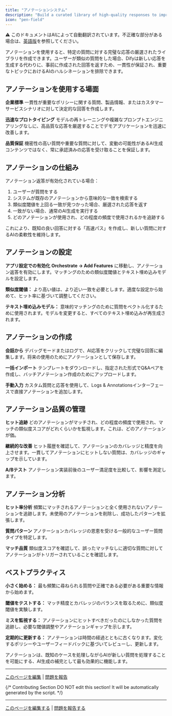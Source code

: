 ```yaml
---
title: "アノテーションシステム"
description: "Build a curated library of high-quality responses to improve consistency and bypass AI generation"
icon: "pen-field"
---
```


<Note> ⚠️ このドキュメントはAIによって自動翻訳されています。不正確な部分がある場合は、[英語版](/en/documentation/pages/monitor/annotation-reply)を参照してください。</Note>


アノテーションを使用すると、特定の質問に対する完璧な応答の厳選されたライブラリを作成できます。ユーザーが類似の質問をした場合、Difyは新しい応答を生成する代わりに、事前に作成された回答を返すため、一貫性が保証され、重要なトピックにおけるAIのハルシネーションを排除できます。

## アノテーションを使用する場面

**企業標準**
一貫性が重要なポリシーに関する質問、製品情報、またはカスタマーサービスシナリオに対して決定的な回答を作成します。

**迅速なプロトタイピング**
モデルの再トレーニングや複雑なプロンプトエンジニアリングなしに、高品質な応答を厳選することでデモアプリケーションを迅速に改善します。

**品質保証**
機密性の高い質問や重要な質問に対して、変動の可能性があるAI生成コンテンツではなく、常に承認済みの応答を受け取ることを保証します。

## アノテーションの仕組み

アノテーション返答が有効化されている場合：
1. ユーザーが質問をする
2. システムが既存のアノテーションから意味的な一致を検索する
3. 類似度閾値を上回る一致が見つかった場合、厳選された応答を返す
4. 一致がない場合、通常のAI生成を実行する
5. どのアノテーションが使用され、どの程度の頻度で使用されるかを追跡する

これにより、既知の良い回答に対する「高速パス」を作成し、新しい質問に対するAIの柔軟性を維持します。

## アノテーションの設定

**アプリ設定での有効化**
**Orchestrate → Add Features** に移動し、アノテーション返答を有効にします。マッチングのための類似度閾値とテキスト埋め込みモデルを設定します。

**類似度閾値：** より高い値は、より近い一致を必要とします。適度な設定から始めて、ヒット率に基づいて調整してください。

**テキスト埋め込みモデル：** 意味的マッチングのために質問をベクトル化するために使用されます。モデルを変更すると、すべてのテキスト埋め込みが再生成されます。

## アノテーションの作成

**会話から**
デバッグモードまたはログで、AI応答をクリックして完璧な回答に編集します。将来の使用のためにアノテーションとして保存します。

**一括インポート**
テンプレートをダウンロードし、指定された形式でQ&Aペアを作成し、バッチアノテーション作成のためにアップロードします。

**手動入力**
カスタム質問と応答を使用して、Logs & Annotationsインターフェースで直接アノテーションを追加します。

## アノテーション品質の管理

**ヒット追跡**
どのアノテーションがマッチされ、どの程度の頻度で使用され、マッチの類似度スコアがどれくらいかを監視します。これは、どのアノテーションが価。

**継続的な改善**
ヒット履歴を確認して、アノテーションのカバレッジと精度を向上させます。一貫してアノテーションにヒットしない質問は、カバレッジのギャップを示しています。

**A/Bテスト**
アノテーション実装前後のユーザー満足度を比較して、影響を測定します。

## アノテーション分析

**ヒット率分析**
頻繁にマッチされるアノテーションと全く使用されないアノテーションを追跡します。未使用のアノテーションを削除し、成功したパターンを拡張します。

**質問パターン**
アノテーションカバレッジの恩恵を受ける一般的なユーザー質問タイプを特定します。

**マッチ品質**
類似度スコアを確認して、誤ったマッチなしに適切な質問に対してアノテーションがトリガーされていることを確認します。

## ベストプラクティス

**小さく始める：** 最も頻繁に尋ねられる質問や正確である必要がある重要な情報から始めます。

**閾値をテストする：** マッチ精度とカバレッジのバランスを取るために、類似度閾値を実験します。

**ミスを監視する：** アノテーションにヒットすべきだったのにしなかった質問を追跡し、必要な閾値調整やアノテーションギャップを示します。

**定期的に更新する：** アノテーションは時間の経過とともに古くなります。変化するポリシーやユーザーフィードバックに基づいてレビューし、更新します。

アノテーションは、既知のケースを処理しながらAIが新しい質問を処理することを可能にする、AI生成の補完として最も効果的に機能します。

---

[このページを編集](https://github.com/langgenius/dify-docs/edit/main/en/guides/annotation/annotation-reply.mdx) | [問題を報告](https://github.com/langgenius/dify-docs/issues/new?template=docs.yml)

{/*
Contributing Section
DO NOT edit this section!
It will be automatically generated by the script.
*/}

---

[このページを編集する](https://github.com/langgenius/dify-docs/edit/main/ja-jp/documentation/pages/monitor/annotation-reply.mdx) | [問題を報告する](https://github.com/langgenius/dify-docs/issues/new?template=docs.yml)

